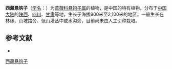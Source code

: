{{Speciesbox
| name = 西藏悬钩子
| status = 
| status_system = 
| image =
| genus = Rubus
| species = thibetanus
| authority = Franch.
}}

'''西藏悬钩子'''（[[学名|学名]]：{{lang|la|''Rubus thibetanus''}}）为[[蔷薇科|蔷薇科]][[悬钩子属|悬钩子属]]的植物，是中国的特有植物。分布于[[中国大陆|中国大陆]]的[[陕西|陕西]]、[[四川|四川]]、[[甘肃|甘肃]]等地，生长于海拔900米至2,100米的地区，一般生长在林缘、山坡路旁、低山灌丛中或水沟旁，目前尚未由人工引种栽培。

== 参考文献 ==
<div class="references-small">
* {{cite web| url =http://www.bioinfo.cn/db05/KmzwSpecies.php?action=view&id=19356| title =西藏悬钩子| work =《中国高等植物数据库全库》| publisher =中国科学院微生物研究所| author =昆明植物研究所| accessdate =2009-02-25| deadurl =yes| archiveurl =https://web.archive.org/web/20160305071537/http://www.bioinfo.cn/db05/KmzwSpecies.php?action=view&id=19356| archivedate =2016-03-05| df =}}
</div>
{{Taxonbar|from=Q1023676}}

[[Category:悬钩子属|西藏悬钩子]]


{{植物小作品}}